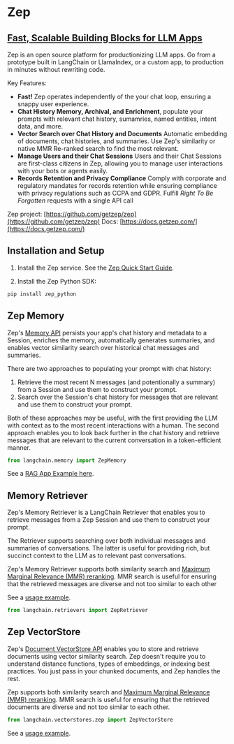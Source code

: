 # Zep

## [Fast, Scalable Building Blocks for LLM Apps](http://www.getzep.com)
Zep is an open source platform for productionizing LLM apps. Go from a prototype
built in LangChain or LlamaIndex, or a custom app, to production in minutes without
rewriting code.

Key Features:

- **Fast!** Zep operates independently of the your chat loop, ensuring a snappy user experience.
- **Chat History Memory, Archival, and Enrichment**, populate your prompts with relevant chat history, sumamries, named entities, intent data, and more.
- **Vector Search over Chat History and Documents** Automatic embedding of documents, chat histories, and summaries. Use Zep's similarity or native MMR Re-ranked search to find the most relevant.
- **Manage Users and their Chat Sessions** Users and their Chat Sessions are first-class citizens in Zep, allowing you to manage user interactions with your bots or agents easily.
- **Records Retention and Privacy Compliance** Comply with corporate and regulatory mandates for records retention while ensuring compliance with privacy regulations such as CCPA and GDPR. Fulfill *Right To Be Forgotten* requests with a single API call

Zep project: [https://github.com/getzep/zep](https://github.com/getzep/zep)
Docs: [https://docs.getzep.com/](https://docs.getzep.com/)

## Installation and Setup

1. Install the Zep service. See the [Zep Quick Start Guide](https://docs.getzep.com/deployment/quickstart/).

2. Install the Zep Python SDK:

```bash
pip install zep_python
```

## Zep Memory

Zep's [Memory API](https://docs.getzep.com/sdk/chat_history/) persists your app's chat history and metadata to a Session, enriches the memory, automatically generates summaries, and enables vector similarity search over historical chat messages and summaries.

There are two approaches to populating your prompt with chat history:

1. Retrieve the most recent N messages (and potentionally a summary) from a Session and use them to construct your prompt.
2. Search over the Session's chat history for messages that are relevant and use them to construct your prompt.

Both of these approaches may be useful, with the first providing the LLM with context as to the most recent interactions with a human. The second approach enables you to look back further in the chat history and retrieve messages that are relevant to the current conversation in a token-efficient manner. 

```python
from langchain.memory import ZepMemory
```

See a [RAG App Example here](/docs/docs/integrations/memory/zep_memory).

## Memory Retriever

Zep's Memory Retriever is a LangChain Retriever that enables you to retrieve messages from a Zep Session and use them to construct your prompt.

The Retriever supports searching over both individual messages and summaries of conversations. The latter is useful for providing rich, but succinct context to the LLM as to relevant past conversations.

Zep's Memory Retriever supports both similarity search and [Maximum Marginal Relevance (MMR) reranking](https://docs.getzep.com/sdk/search_query/). MMR search is useful for ensuring that the retrieved messages are diverse and not too similar to each other

See a [usage example](/docs/integrations/retrievers/zep_memorystore).

```python
from langchain.retrievers import ZepRetriever
```

## Zep VectorStore

Zep's [Document VectorStore API](https://docs.getzep.com/sdk/documents/) enables you to store and retrieve documents using vector similarity search. Zep doesn't require you to understand 
distance functions, types of embeddings, or indexing best practices. You just pass in your chunked documents, and Zep handles the rest.

Zep supports both similarity search and [Maximum Marginal Relevance (MMR) reranking](https://docs.getzep.com/sdk/search_query/). 
MMR search is useful for ensuring that the retrieved documents are diverse and not too similar to each other.

```python
from langchain.vectorstores.zep import ZepVectorStore
```

See a [usage example](/docs/integrations/vectorstores/zep).